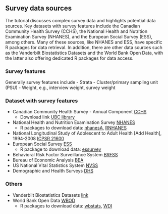 ## Survey data sources {.unnumbered}

The tutorial discusses complex survey data and highlights potential data sources. Key datasets with survey features include the Canadian Community Health Survey (CCHS), the National Health and Nutrition Examination Survey (NHANES), and the European Social Survey (ESS), among others. Many of these sources, like NHANES and ESS, have specific R packages for data retrieval. In addition, there are other data sources such as the Vanderbilt Biostatistics Datasets and the World Bank Open Data, with the latter also offering dedicated R packages for data access.

### Survey features
Generally survey features include
-   Strata
-   Cluster/primary sampling unit (PSU)
-   Weight, e.g., interview weight, survey weight

### Dataset with survey features

-   Canadian Community Health Survey - Annual Component [CCHS](https://www150.statcan.gc.ca/n1/en/catalogue/11-625-X)
    -   Download link [UBC library](http://dvn.library.ubc.ca/)
-   National Health and Nutrition Examination Survey [NHANES](https://www.cdc.gov/nchs/nhanes/index.htm)
    -   R packages to download data: [nhanesA](https://cran.r-project.org/web/packages/nhanesA/vignettes/Introducing_nhanesA.html), [RNHANES](https://cran.r-project.org/web/packages/RNHANES/vignettes/introduction.html)
-   National Longitudinal Study of Adolescent to Adult Health \[Add Health\], 1994-2008 [ICPSR 21600](http://www.icpsr.umich.edu/icpsrweb/DSDR/studies/21600)
-   European Social Survey [ESS](http://www.europeansocialsurvey.org/)
    -   R package to download data: [essurvey](https://cran.r-project.org/web/packages/essurvey/vignettes/intro_ess.html)
-   Behavioral Risk Factor Surveillance System [BRFSS](https://www.cdc.gov/brfss/data_documentation/index.htm)
-   Bureau of Economic Analysis [BEA](http://www.bea.gov/)
-   US National Vital Statistics System [NVSS](https://www.cdc.gov/nchs/nvss/vsrr.htm)
-   Demographic and Health Surveys [DHS](https://dhsprogram.com/data/available-datasets.cfm)

### Others

-   Vanderbilt Biostatistics Datasets [link](https://biostat.app.vumc.org/wiki/Main/DataSets)
-   World Bank Open Data [WBOD](https://data.worldbank.org/)
    -   R packages to download data: [wbstats](https://cran.r-project.org/web/packages/wbstats/vignettes/wbstats.html), [WDI](https://cran.r-project.org/web/packages/WDI/index.html)
